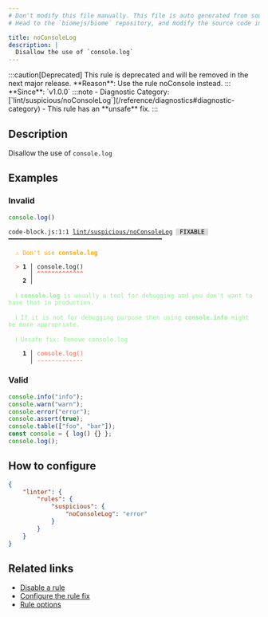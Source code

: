 ```yaml
---
# Don't modify this file manually. This file is auto generated from source, and you will lose your changes next time the website is built.
# Head to the `biomejs/biome` repository, and modify the source code in there.

title: noConsoleLog
description: |
  Disallow the use of `console.log`
---
```


<Tabs>
<TabItem label="JavaScript (and super languages)" icon="seti:javascript">
:::caution[Deprecated]
This rule is deprecated and will be removed in the next major release.
**Reason**: Use the rule noConsole instead.
:::
**Since**: `v1.0.0`
:::note
- Diagnostic Category: [`lint/suspicious/noConsoleLog`](/reference/diagnostics#diagnostic-category)
- This rule has an **unsafe** fix.
:::

## Description
Disallow the use of `console.log`

## Examples

### Invalid

```js
console.log()
```

<pre class="language-text"><code class="language-text">code-block.js:1:1 <a href="https://biomejs.dev/linter/rules/no-console-log">lint/suspicious/noConsoleLog</a> <span style="color: #000; background-color: #ddd;"> FIXABLE </span> ━━━━━━━━━━━━━━━━━━━━━━━━━━━━━━━━━━━━━━━━━━━<br /><br />  <strong><span style="color: Orange;">⚠</span></strong> <span style="color: Orange;">Don't use </span><span style="color: Orange;"><strong>console.log</strong></span><br />  <br />  <strong><span style="color: Tomato;">&gt;</span></strong> <strong>1 │ </strong>console.log()<br />   <strong>   │ </strong><strong><span style="color: Tomato;">^</span></strong><strong><span style="color: Tomato;">^</span></strong><strong><span style="color: Tomato;">^</span></strong><strong><span style="color: Tomato;">^</span></strong><strong><span style="color: Tomato;">^</span></strong><strong><span style="color: Tomato;">^</span></strong><strong><span style="color: Tomato;">^</span></strong><strong><span style="color: Tomato;">^</span></strong><strong><span style="color: Tomato;">^</span></strong><strong><span style="color: Tomato;">^</span></strong><strong><span style="color: Tomato;">^</span></strong><strong><span style="color: Tomato;">^</span></strong><strong><span style="color: Tomato;">^</span></strong><br />    <strong>2 │ </strong><br />  <br />  <strong><span style="color: lightgreen;">ℹ</span></strong> <span style="color: lightgreen;"><strong>console.log</strong></span><span style="color: lightgreen;"> is usually a tool for debugging and you don't want to have that in production.</span><br />  <br />  <strong><span style="color: lightgreen;">ℹ</span></strong> <span style="color: lightgreen;">If it is not for debugging purpose then using </span><span style="color: lightgreen;"><strong>console.info</strong></span><span style="color: lightgreen;"> might be more appropriate.</span><br />  <br />  <strong><span style="color: lightgreen;">ℹ</span></strong> <span style="color: lightgreen;">Unsafe fix</span><span style="color: lightgreen;">: </span><span style="color: lightgreen;">Remove console.log</span><br />  <br />  <strong>  1 │ </strong><span style="color: Tomato;">c</span><span style="color: Tomato;">o</span><span style="color: Tomato;">n</span><span style="color: Tomato;">s</span><span style="color: Tomato;">o</span><span style="color: Tomato;">l</span><span style="color: Tomato;">e</span><span style="color: Tomato;">.</span><span style="color: Tomato;">l</span><span style="color: Tomato;">o</span><span style="color: Tomato;">g</span><span style="color: Tomato;">(</span><span style="color: Tomato;">)</span><br />  <strong>    │ </strong><span style="color: Tomato;">-</span><span style="color: Tomato;">-</span><span style="color: Tomato;">-</span><span style="color: Tomato;">-</span><span style="color: Tomato;">-</span><span style="color: Tomato;">-</span><span style="color: Tomato;">-</span><span style="color: Tomato;">-</span><span style="color: Tomato;">-</span><span style="color: Tomato;">-</span><span style="color: Tomato;">-</span><span style="color: Tomato;">-</span><span style="color: Tomato;">-</span><br /></code></pre>

### Valid

```js
console.info("info");
console.warn("warn");
console.error("error");
console.assert(true);
console.table(["foo", "bar"]);
const console = { log() {} };
console.log();
```

## How to configure
```json title="biome.json"
{
	"linter": {
		"rules": {
			"suspicious": {
				"noConsoleLog": "error"
			}
		}
	}
}

```
## Related links

- [Disable a rule](/linter/#disable-a-lint-rule)
- [Configure the rule fix](/linter#configure-the-rule-fix)
- [Rule options](/linter/#rule-options)

</TabItem>
</Tabs>

